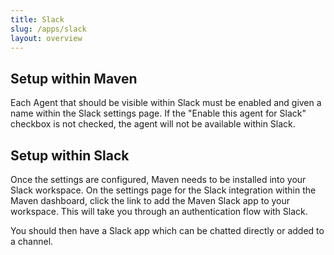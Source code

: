 ```yaml
---
title: Slack
slug: /apps/slack
layout: overview
---
```



## Setup within Maven
Each Agent that should be visible within Slack must be enabled and given a name within the Slack settings page.
If the "Enable this agent for Slack" checkbox is not checked, the agent will not be available within Slack.

## Setup within Slack
Once the settings are configured, Maven needs to be installed into your Slack workspace.
On the settings page for the Slack integration within the Maven dashboard, click the link to add the 
Maven Slack app to your workspace. This will take you through an authentication flow with Slack.

You should then have a Slack app which can be chatted directly or added to a channel.